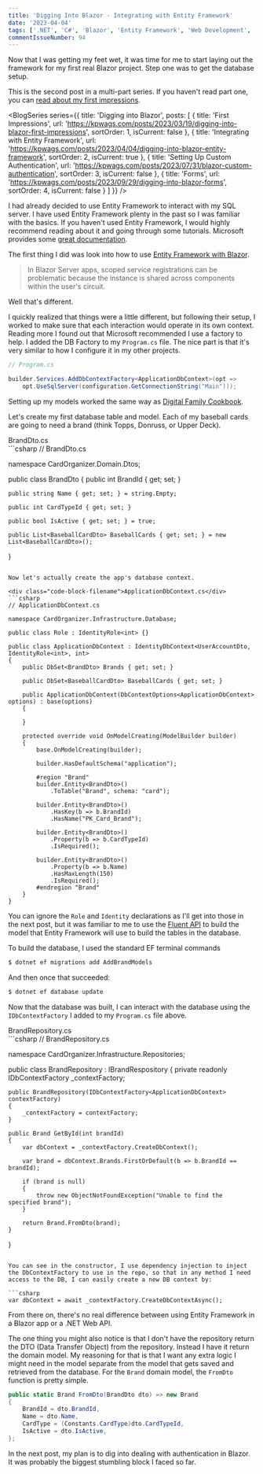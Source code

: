 ```yaml
---
title: 'Digging Into Blazor - Integrating with Entity Framework'
date: '2023-04-04'
tags: ['.NET', 'C#', 'Blazor', 'Entity Framework', 'Web Development', 'Development']
commentIssueNumber: 94
---
```


Now that I was getting my feet wet, it was time for me to start laying out the framework for my first real Blazor project. Step one was to get the database setup.

This is the second post in a multi-part series. If you haven't read part one, you can [read about my first impressions](https://kpwags.com/posts/2023/03/19/digging-into-blazor-first-impressions).

<BlogSeries
    series={{
        title: 'Digging into Blazor',
        posts: [
            { title: 'First Impressions', url: 'https://kpwags.com/posts/2023/03/19/digging-into-blazor-first-impressions', sortOrder: 1, isCurrent: false },
            { title: 'Integrating with Entity Framework', url: 'https://kpwags.com/posts/2023/04/04/digging-into-blazor-entity-framework', sortOrder: 2, isCurrent: true },
            { title: 'Setting Up Custom Authentication', url: 'https://kpwags.com/posts/2023/07/31/blazor-custom-authentication', sortOrder: 3, isCurrent: false },
            { title: 'Forms', url: 'https://kpwags.com/posts/2023/09/29/digging-into-blazor-forms', sortOrder: 4, isCurrent: false }
        ]
    }}
/>

I had already decided to use Entity Framework to interact with my SQL server. I have used Entity Framework plenty in the past so I was familiar with the basics. If you haven't used Entity Framework, I would highly recommend reading about it and going through some tutorials. Microsoft provides some [great documentation](https://learn.microsoft.com/en-us/ef/core/).

The first thing I did was look into how to use [Entity Framework with Blazor](https://learn.microsoft.com/en-us/aspnet/core/blazor/blazor-server-ef-core?view=aspnetcore-7.0).

> In Blazor Server apps, scoped service registrations can be problematic because the instance is shared across components within the user's circuit.

Well that's different.

I quickly realized that things were a little different, but following their setup, I worked to make sure that each interaction would operate in its own context. Reading more I found out that Microsoft recommended I use a factory to help. I added the DB Factory to my `Program.cs` file. The nice part is that it's very similar to how I configure it in my other projects.

```csharp
// Program.cs

builder.Services.AddDbContextFactory<ApplicationDbContext>(opt =>
    opt.UseSqlServer(configuration.GetConnectionString("Main")));
```

Setting up my models worked the same way as [Digital Family Cookbook](https://github.com/kpwags/digital-family-cookbook).

Let's create my first database table and model. Each of my baseball cards are going to need a brand (think Topps, Donruss, or Upper Deck).

<div class="code-block-filename">BrandDto.cs</div>
```csharp
// BrandDto.cs

namespace CardOrganizer.Domain.Dtos;

public class BrandDto
{
    public int BrandId { get; set; }

    public string Name { get; set; } = string.Empty;

    public int CardTypeId { get; set; }

    public bool IsActive { get; set; } = true;

    public List<BaseballCardDto> BaseballCards { get; set; } = new List<BaseballCardDto>();
}
```

Now let's actually create the app's database context.

<div class="code-block-filename">ApplicationDbContext.cs</div>
```csharp
// ApplicationDbContext.cs

namespace CardOrganizer.Infrastructure.Database;

public class Role : IdentityRole<int> {}

public class ApplicationDbContext : IdentityDbContext<UserAccountDto, IdentityRole<int>, int>
{
    public DbSet<BrandDto> Brands { get; set; }

    public DbSet<BaseballCardDto> BaseballCards { get; set; }

    public ApplicationDbContext(DbContextOptions<ApplicationDbContext> options) : base(options)
    {

    }

	protected override void OnModelCreating(ModelBuilder builder)
    {
        base.OnModelCreating(builder);

        builder.HasDefaultSchema("application");

		#region "Brand"
        builder.Entity<BrandDto>()
            .ToTable("Brand", schema: "card");

        builder.Entity<BrandDto>()
            .HasKey(b => b.BrandId)
            .HasName("PK_Card_Brand");

        builder.Entity<BrandDto>()
            .Property(b => b.CardTypeId)
            .IsRequired();

        builder.Entity<BrandDto>()
            .Property(b => b.Name)
            .HasMaxLength(150)
            .IsRequired();
        #endregion "Brand"
	}
}
```

You can ignore the `Role` and `Identity` declarations as I'll get into those in the next post, but it was familiar to me to use the [Fluent API](https://learn.microsoft.com/en-us/ef/ef6/modeling/code-first/fluent/types-and-properties) to build the model that Entity Framework will use to build the tables in the database.

To build the database, I used the standard EF terminal commands

```bash
$ dotnet ef migrations add AddBrandModels
```

And then once that succeeded:

```bash
$ dotnet ef database update
```

Now that the database was built, I can interact with the database using the `IDbContextFactory` I added to my `Program.cs` file above.

<div class="code-block-filename">BrandRepository.cs</div>
```csharp
// BrandRepository.cs

namespace CardOrganizer.Infrastructure.Repositories;

public class BrandRepository : IBrandRespository
{
    private readonly IDbContextFactory<ApplicationDbContext> _contextFactory;

    public BrandRepository(IDbContextFactory<ApplicationDbContext> contextFactory)
    {
        _contextFactory = contextFactory;
    }

    public Brand GetById(int brandId)
    {
        var dbContext = _contextFactory.CreateDbContext();

        var brand = dbContext.Brands.FirstOrDefault(b => b.BrandId == brandId);

        if (brand is null)
        {
            throw new ObjectNotFoundException("Unable to find the specified brand");
        }

        return Brand.FromDto(brand);
    }
}
```

You can see in the constructor, I use dependency injection to inject the DbContextFactory to use in the repo, so that in any method I need access to the DB, I can easily create a new DB context by:

```csharp
var dbContext = await _contextFactory.CreateDbContextAsync();
```

From there on, there's no real difference between using Entity Framework in a Blazor app or a .NET Web API.

The one thing you might also notice is that I don't have the repository return the DTO (Data Transfer Object) from the repository. Instead I have it return the domain model. My reasoning for that is that I want any extra logic I might need in the model separate from the model that gets saved and retrieved from the database. For the `Brand` domain model, the `FromDto` function is pretty simple.

```csharp
public static Brand FromDto(BrandDto dto) => new Brand
{
    BrandId = dto.BrandId,
    Name = dto.Name,
    CardType = (Constants.CardType)dto.CardTypeId,
    IsActive = dto.IsActive,
};
```

In the next post, my plan is to dig into dealing with authentication in Blazor. It was probably the biggest stumbling block I faced so far.